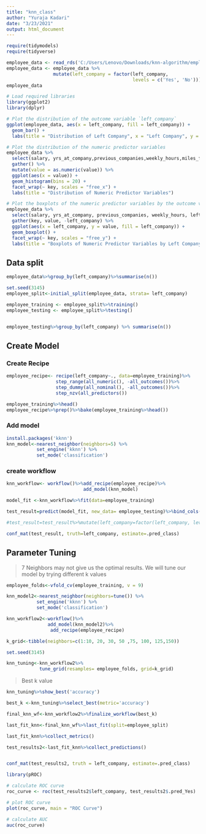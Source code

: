 ---
title: "knn_class"
author: "Yuraja Kadari"
date: "3/23/2021"
output: html_document
---

```{r}
require(tidymodels)
require(tidyverse)
```

```{r}
employee_data <- read_rds('C:/Users/Lenovo/Downloads/knn-algorithm/employee_data.rds')
employee_data <- employee_data %>% 
                 mutate(left_company = factor(left_company,
                                              levels = c('Yes', 'No')))
employee_data
```

```{r}
# Load required libraries
library(ggplot2)
library(dplyr)

# Plot the distribution of the outcome variable `left_company`
ggplot(employee_data, aes(x = left_company, fill = left_company)) +
  geom_bar() +
  labs(title = "Distribution of Left Company", x = "Left Company", y = "Count")

# Plot the distribution of the numeric predictor variables
employee_data %>%
  select(salary, yrs_at_company,previous_companies,weekly_hours,miles_from_home) %>%
  gather() %>%
  mutate(value = as.numeric(value)) %>%
  ggplot(aes(x = value)) +
  geom_histogram(bins = 20) +
  facet_wrap(~ key, scales = "free_x") +
  labs(title = "Distribution of Numeric Predictor Variables")

# Plot the boxplots of the numeric predictor variables by the outcome variable
employee_data %>%
  select(salary, yrs_at_company, previous_companies, weekly_hours, left_company, miles_from_home) %>%
  gather(key, value, -left_company) %>%
  ggplot(aes(x = left_company, y = value, fill = left_company)) +
  geom_boxplot() +
  facet_wrap(~ key, scales = "free_y") +
  labs(title = "Boxplots of Numeric Predictor Variables by Left Company", x = "Left Company", y = "Value")

```
## Data split

```{r}
employee_data%>%group_by(left_company)%>%summarise(n())

set.seed(3145)
employee_split<-initial_split(employee_data, strata= left_company)

employee_training <- employee_split%>%training()
employee_testing <- employee_split%>%testing()


employee_testing%>%group_by(left_company) %>% summarise(n())
```

## Create Model 

### Create Recipe
```{r}
employee_recipe<- recipe(left_company~., data=employee_training)%>%
                  step_range(all_numeric(), -all_outcomes())%>%
                  step_dummy(all_nominal(), -all_outcomes())%>%
                  step_nzv(all_predictors())
```


```{r}
employee_training%>%head()
employee_recipe%>%prep()%>%bake(employee_training%>%head())
```


### Add model 
```{r}
install.packages('kknn')
knn_model<-nearest_neighbor(neighbors=5) %>% 
           set_engine('kknn') %>%
           set_mode('classification')

```

### create workflow

```{r}
knn_workflow<- workflow()%>%add_recipe(employee_recipe)%>%
                            add_model(knn_model)
```


```{r}
model_fit <-knn_workflow%>%fit(data=employee_training)
```

```{r}
test_result=predict(model_fit, new_data= employee_testing)%>%bind_cols(employee_testing%>%select(left_company))

#test_result=test_result%>%mutate(left_company=factor(left_company, levels=c('No','Yes')))

conf_mat(test_result, truth=left_company, estimate=.pred_class)
```


## Parameter Tuning
> 7 Neighbors may not give us the optimal results. We will tune our model by trying different k values 

```{r}
employee_folds<-vfold_cv(employee_training, v = 9)

```


```{r}
knn_model2<-nearest_neighbor(neighbors=tune()) %>% 
           set_engine('kknn') %>%
           set_mode('classification')

```

```{r}
knn_workflow2<-workflow()%>%
               add_model(knn_model2)%>%
                add_recipe(employee_recipe)
```

```{r}
k_grid<-tibble(neighbors=c(1:10, 20, 30, 50 ,75, 100, 125,150))
```

```{r}
set.seed(3145)

knn_tuning<-knn_workflow2%>%
            tune_grid(resamples= employee_folds, grid=k_grid)
```

> Best k value

```{r}
knn_tuning%>%show_best('accuracy')
```

```{r}
best_k <-knn_tuning%>%select_best(metric='accuracy')
```

```{r}
final_knn_wf<-knn_workflow2%>%finalize_workflow(best_k)
```

```{r}
last_fit_knn<-final_knn_wf%>%last_fit(split=employee_split)
```

```{r}
last_fit_knn%>%collect_metrics()
```

```{r}
test_results2<-last_fit_knn%>%collect_predictions()


conf_mat(test_results2, truth = left_company, estimate=.pred_class)
```

```{r}

library(pROC)

# calculate ROC curve
roc_curve <- roc(test_results2$left_company, test_results2$.pred_Yes)

# plot ROC curve
plot(roc_curve, main = "ROC Curve")

# calculate AUC
auc(roc_curve)

```


